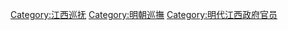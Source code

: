 [[Category:江西巡抚|Category:江西巡抚]]
[[Category:明朝巡撫|Category:明朝巡撫]]
[[Category:明代江西政府官员|Category:明代江西政府官员]]
